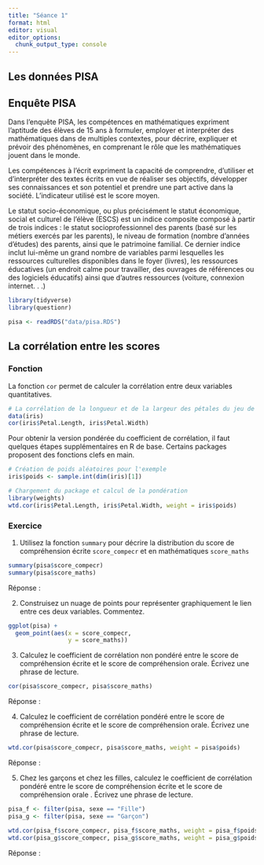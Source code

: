 ```yaml
---
title: "Séance 1"
format: html
editor: visual
editor_options: 
  chunk_output_type: console
---
```


## Les données PISA

## Enquête PISA

Dans l'enquête PISA, les compétences en mathématiques expriment l'aptitude des élèves de 15 ans à formuler, employer et interpréter des mathématiques dans de multiples contextes, pour décrire, expliquer et prévoir des phénomènes, en comprenant le rôle que les mathématiques jouent dans le monde.

Les compétences à l'écrit expriment la capacité de comprendre, d'utiliser et d'interpréter des textes écrits en vue de réaliser ses objectifs, développer ses connaissances et son potentiel et prendre une part active dans la société. L'indicateur utilisé est le score moyen.

Le statut socio-économique, ou plus précisément le statut économique, social et culturel de l'élève (ESCS) est un indice composite composé à partir de trois indices : le statut socioprofessionnel des parents (basé sur les métiers exercés par les parents), le niveau de formation (nombre d'années d'études) des parents, ainsi que le patrimoine familial. Ce dernier indice inclut lui-même un grand nombre de variables parmi lesquelles les ressources culturelles disponibles dans le foyer (livres), les ressources éducatives (un endroit calme pour travailler, des ouvrages de références ou des logiciels éducatifs) ainsi que d'autres ressources (voiture, connexion internet. . .)

```r
library(tidyverse)
library(questionr)

pisa <- readRDS("data/pisa.RDS")
```

## La corrélation entre les scores
### Fonction

La fonction `cor` permet de calculer la corrélation entre deux variables quantitatives.

```r
# La corrélation de la longueur et de la largeur des pétales du jeu de données d'exemple iris 
data(iris)
cor(iris$Petal.Length, iris$Petal.Width)
```

Pour obtenir la version pondérée du coefficient de corrélation, il faut quelques étapes supplémentaires en R de base. Certains packages proposent des fonctions clefs en main.

```r
# Création de poids aléatoires pour l'exemple
iris$poids <- sample.int(dim(iris)[1])

# Chargement du package et calcul de la pondération
library(weights)
wtd.cor(iris$Petal.Length, iris$Petal.Width, weight = iris$poids)
```

### Exercice

1.  Utilisez la fonction `summary` pour décrire la distribution du score de compréhension écrite `score_compecr` et en mathématiques `score_maths`

```r
summary(pisa$score_compecr)
summary(pisa$score_maths)
```

Réponse :

2.  Construisez un nuage de points pour représenter graphiquement le lien entre ces deux variables. Commentez.

```r
ggplot(pisa) +
  geom_point(aes(x = score_compecr,
                 y = score_maths))
```

3.  Calculez le coefficient de corrélation non pondéré entre le score de compréhension écrite et le score de compréhension orale. Écrivez une phrase de lecture.

```r
cor(pisa$score_compecr, pisa$score_maths)
```

Réponse :

4.  Calculez le coefficient de corrélation pondéré entre le score de compréhension écrite et le score de compréhension orale. Écrivez une phrase de lecture.

```r
wtd.cor(pisa$score_compecr, pisa$score_maths, weight = pisa$poids)
```

Réponse :

5.  Chez les garçons et chez les filles, calculez le coefficient de corrélation pondéré entre le score de compréhension écrite et le score de compréhension orale . Écrivez une phrase de lecture.

```r
pisa_f <- filter(pisa, sexe == "Fille")
pisa_g <- filter(pisa, sexe == "Garçon")

wtd.cor(pisa_f$score_compecr, pisa_f$score_maths, weight = pisa_f$poids)
wtd.cor(pisa_g$score_compecr, pisa_g$score_maths, weight = pisa_g$poids)
```

Réponse :

